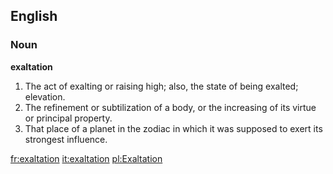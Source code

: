 ==English==

===Noun===

'''exaltation'''

#The act of exalting or raising high; also, the state of being exalted; elevation.
#The refinement or subtilization of a body, or the increasing of its virtue or principal property.
#That place of a planet in the zodiac in which it was supposed to exert its strongest influence.

[[fr:exaltation]]
[[it:exaltation]]
[[pl:Exaltation]]